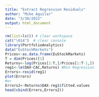 ```yaml
---
title: "Extract Regression Residuals"
author: "Mike Aguilar"
date: "3/30/2022"
output: html_document
---
```



<!-- ### Extract Regression Residuals -->
```r
rm(list=ls()) # clear workspace
cat("\014")  # clear console
library(PortfolioAnalytics)
data("EuStockMarkets")
Prices<-as.data.frame(EuStockMarkets)
T = dim(Prices)[1]
Returns<-log(Prices[2:T,]/Prices[1:T-1,])
reg1<-lm(DAX~CAC,Returns) #Run Regression
Errors<-resid(reg1)
plot(Errors)
#or
Errors2<-Returns$DAX-reg1$fitted.values
head(cbind(Errors,Errors2))
```